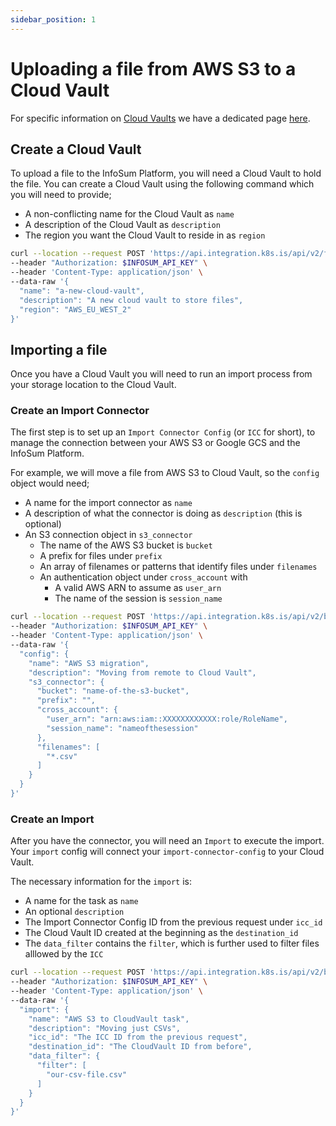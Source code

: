 ```yaml
---
sidebar_position: 1
---
```



# Uploading a file from AWS S3 to a Cloud Vault

For specific information on [Cloud Vaults](/docs/cloudvaults/) we have a dedicated page [here](/docs/cloudvaults/).

<Authentication/>

## Create a Cloud Vault

To upload a file to the InfoSum Platform, you will need a Cloud Vault to hold the file. You can create a Cloud Vault using the following command which you will need to provide;

- A non-conflicting name for the Cloud Vault as `name`
- A description of the Cloud Vault as `description`
- The region you want the Cloud Vault to reside in as `region`

<Tabs>
  <TabItem value="curl" label="cURL" default>

```bash
curl --location --request POST 'https://api.integration.k8s.is/api/v2/filevaults' \
--header "Authorization: $INFOSUM_API_KEY" \
--header 'Content-Type: application/json' \
--data-raw '{
  "name": "a-new-cloud-vault",
  "description": "A new cloud vault to store files",
  "region": "AWS_EU_WEST_2"
}'
```
  </TabItem>
</Tabs>

## Importing a file

Once you have a Cloud Vault you will need to run an import process from your storage location to the Cloud Vault.

### Create an Import Connector

The first step is to set up an `Import Connector Config` (or `ICC` for short), to manage the connection between your AWS S3 or Google GCS and the InfoSum Platform.

For example, we will move a file from AWS S3 to Cloud Vault, so the `config` object would need;

- A name for the import connector as `name`
- A description of what the connector is doing as `description` (this is optional)
- An S3 connection object in `s3_connector`
    - The name of the AWS S3 bucket is `bucket`
    - A prefix for files under `prefix`
    - An array of filenames or patterns that identify files under `filenames`
    - An authentication object under `cross_account` with
        - A valid AWS ARN to assume as `user_arn`
        - The name of the session is `session_name`

<Tabs>
  <TabItem value="curl" label="cURL" default>

```bash
curl --location --request POST 'https://api.integration.k8s.is/api/v2/bunker/import/import-connector-configs' \
--header "Authorization: $INFOSUM_API_KEY" \
--header 'Content-Type: application/json' \
--data-raw '{
  "config": {
    "name": "AWS S3 migration",
    "description": "Moving from remote to Cloud Vault",
    "s3_connector": {
      "bucket": "name-of-the-s3-bucket",
      "prefix": "",
      "cross_account": {
        "user_arn": "arn:aws:iam::XXXXXXXXXXXX:role/RoleName",
        "session_name": "nameofthesession"
      },
      "filenames": [
        "*.csv"
      ]
    }
  }
}'
```
  </TabItem>
</Tabs>

### Create an Import

After you have the connector, you will need an `Import` to execute the import. Your `import` config will connect your `import-connector-config` to your Cloud Vault.

The necessary information for the `import` is:

- A name for the task as `name`
- An optional `description`
- The Import Connector Config ID from the previous request under `icc_id`
- The Cloud Vault ID created at the beginning as the `destination_id`
- The `data_filter` contains the `filter`, which is further used to filter files alllowed by the `ICC`

<Tabs>
  <TabItem value="curl" label="cURL" default>

```bash
curl --location --request POST 'https://api.integration.k8s.is/api/v2/bunker/import/imports' \
--header "Authorization: $INFOSUM_API_KEY" \
--header 'Content-Type: application/json' \
--data-raw '{
  "import": {
    "name": "AWS S3 to CloudVault task",
    "description": "Moving just CSVs",
    "icc_id": "The ICC ID from the previous request",
    "destination_id": "The CloudVault ID from before",
    "data_filter": {
      "filter": [
        "our-csv-file.csv"
      ]
    }
  }
}'
```
  </TabItem>
</Tabs>